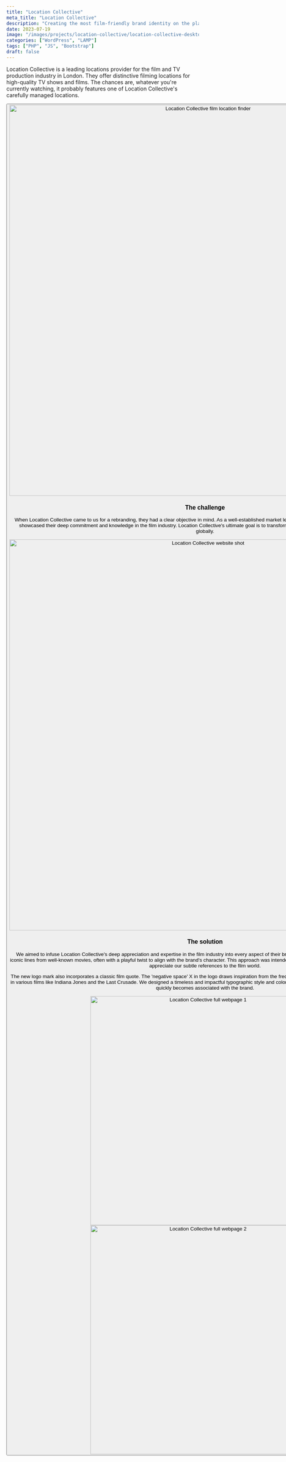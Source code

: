 ```yaml
---
title: "Location Collective"
meta_title: "Location Collective"
description: "Creating the most film-friendly brand identity on the planet."
date: 2023-07-19
image: "/images/projects/location-collective/location-collective-desktop-hero.avif"
categories: ["WordPress", "LAMP"]
tags: ["PHP", "JS", "Bootstrap"]
draft: false
---
```


Location Collective is a leading locations provider for the film and TV production industry in London. They offer distinctive filming locations for high-quality TV shows and films. The chances are, whatever you're currently watching, it probably features one of Location Collective's carefully managed locations.

<Button label="Visit the website" link="https://www.location-collective.co.uk/" style="solid" target="_blank"/>

<img src="/images/projects/location-collective/location-collective-website-shot-2.avif" alt="Location Collective film location finder" width="1024" loading="lazy"/>

### The challenge

When Location Collective came to us for a rebranding, they had a clear objective in mind. As a well-established market leader, they aimed to develop a brand identity that showcased their deep commitment and knowledge in the film industry. Location Collective's ultimate goal is to transform London into the most film-friendly destination globally.

<img src="/images/projects/location-collective/location-collective-website-shot-1.avif" alt="Location Collective website shot" width="1024" loading="lazy"/>

### The solution

We aimed to infuse Location Collective's deep appreciation and expertise in the film industry into every aspect of their brand identity. Our created brand identity includes iconic lines from well-known movies, often with a playful twist to align with the brand's character. This approach was intended to resonate with the target audience, who would appreciate our subtle references to the film world.

The new logo mark also incorporates a classic film quote. The 'negative space' X in the logo draws inspiration from the frequently used line 'X marks the spot,' a phrase seen in various films like Indiana Jones and the Last Crusade. We designed a timeless and impactful typographic style and color palette that conveys our message with clarity and quickly becomes associated with the brand.

<div class="content-images-grid-2">
    <img src="/images/projects/location-collective/location-collective-full-webpage-1.avif" alt="Location Collective full webpage 1" width="600" loading="lazy"/>
    <img src="/images/projects/location-collective/location-collective-mobile-shot-1.avif" alt="Location Collective full webpage 2" width="600" loading="lazy"/>
</div>